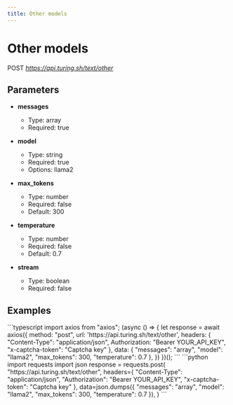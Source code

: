 ```yaml
---
title: Other models
---
```


# Other models
POST *https://api.turing.sh/text/other*
## Parameters


- **messages**
  - Type: array
  - Required: true

- **model**
  - Type: string
  - Required: true
  - Options: llama2

- **max_tokens**
  - Type: number
  - Required: false
  - Default: 300

- **temperature**
  - Type: number
  - Required: false
  - Default: 0.7

- **stream**
  - Type: boolean
  - Required: false

## Examples

<CodeGroup title="Other models example">
  ```typescript
  import axios from "axios";
  (async () => {
    let response = await axios({
      method: "post",
      url: 'https://api.turing.sh/text/other',
      headers: {
        "Content-Type": "application/json",
        Authorization: "Bearer YOUR_API_KEY",
        "x-captcha-token": "Captcha key"
      },
      data: {
  "messages": "array",
  "model": "llama2",
  "max_tokens": 300,
  "temperature": 0.7
},
    })
  })();
  ```
  ```python
  import requests
  import json
  response = requests.post(
    "https://api.turing.sh/text/other",
    headers={
      "Content-Type": "application/json",
      "Authorization": "Bearer YOUR_API_KEY",
      "x-captcha-token": "Captcha key"
    },
    data=json.dumps({
  "messages": "array",
  "model": "llama2",
  "max_tokens": 300,
  "temperature": 0.7
}),
  )
  ```
</CodeGroup>